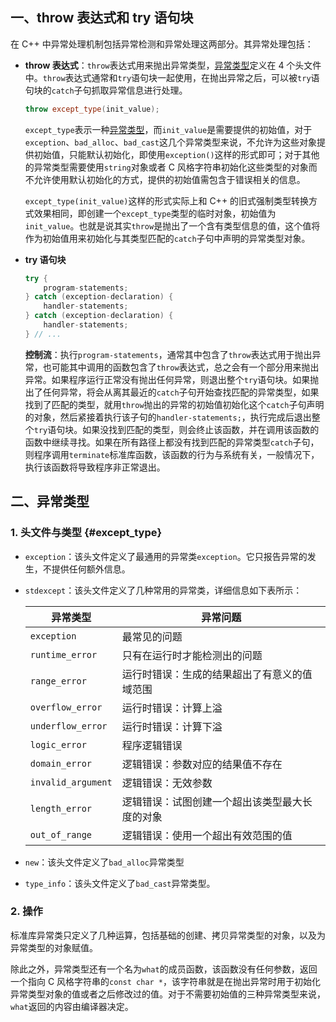 ## 一、throw 表达式和 try 语句块

在 C++ 中异常处理机制包括异常检测和异常处理这两部分。其异常处理包括：

- **throw 表达式**：`throw`表达式用来抛出异常类型，[异常类型](#except_type)定义在 4 个头文件中。`throw`表达式通常和`try`语句块一起使用，在抛出异常之后，可以被`try`语句块的`catch`子句抓取异常信息进行处理。

  ```cpp
  throw except_type(init_value);
  ```

  `except_type`表示一种[异常类型](#except_type)，而`init_value`是需要提供的初始值，对于`exception`、`bad_alloc`、`bad_cast`这几个异常类型来说，不允许为这些对象提供初始值，只能默认初始化，即使用`exception()`这样的形式即可；对于其他的异常类型需要使用`string`对象或者 C 风格字符串初始化这些类型的对象而不允许使用默认初始化的方式，提供的初始值需包含于错误相关的信息。

  `except_type(init_value)`这样的形式实际上和 C++ 的旧式强制类型转换方式效果相同，即创建一个`except_type`类型的临时对象，初始值为`init_value`。也就是说其实`throw`是抛出了一个含有类型信息的值，这个值将作为初始值用来初始化与其类型匹配的`catch`子句中声明的异常类型对象。

- **try 语句块**

  ```cpp
  try {
      program-statements;
  } catch (exception-declaration) {
      handler-statements;
  } catch (exception-declaration) {
      handler-statements;
  } // ...
  ```

  **控制流**：执行`program-statements`，通常其中包含了`throw`表达式用于抛出异常，也可能其中调用的函数包含了`throw`表达式，总之会有一个部分用来抛出异常。如果程序运行正常没有抛出任何异常，则退出整个`try`语句块。如果抛出了任何异常，将会从离其最近的`catch`子句开始查找匹配的异常类型，如果找到了匹配的类型，就用`throw`抛出的异常的初始值初始化这个`catch`子句声明的对象，然后紧接着执行该子句的`handler-statements;`，执行完成后退出整个`try`语句块。如果没找到匹配的类型，则会终止该函数，并在调用该函数的函数中继续寻找。如果在所有路径上都没有找到匹配的异常类型`catch`子句，则程序调用`terminate`标准库函数，该函数的行为与系统有关，一般情况下，执行该函数将导致程序非正常退出。



## 二、异常类型

### 1. 头文件与类型 {#except_type}

- `exception`：该头文件定义了最通用的异常类`exception`。它只报告异常的发生，不提供任何额外信息。

- `stdexcept`：该头文件定义了几种常用的异常类，详细信息如下表所示：

  | 异常类型           | 异常问题                                       |
  | ------------------ | ---------------------------------------------- |
  | `exception`        | 最常见的问题                                   |
  | `runtime_error`    | 只有在运行时才能检测出的问题                   |
  | `range_error`      | 运行时错误：生成的结果超出了有意义的值域范围   |
  | `overflow_error`   | 运行时错误：计算上溢                           |
  | `underflow_error`  | 运行时错误：计算下溢                           |
  | `logic_error`      | 程序逻辑错误                                   |
  | `domain_error`     | 逻辑错误：参数对应的结果值不存在               |
  | `invalid_argument` | 逻辑错误：无效参数                             |
  | `length_error`     | 逻辑错误：试图创建一个超出该类型最大长度的对象 |
  | `out_of_range`     | 逻辑错误：使用一个超出有效范围的值             |

- `new`：该头文件定义了`bad_alloc`异常类型

- `type_info`：该头文件定义了`bad_cast`异常类型。



### 2. 操作

标准库异常类只定义了几种运算，包括基础的创建、拷贝异常类型的对象，以及为异常类型的对象赋值。

除此之外，异常类型还有一个名为`what`的成员函数，该函数没有任何参数，返回一个指向 C 风格字符串的`const char *`，该字符串就是在抛出异常时用于初始化异常类型对象的值或者之后修改过的值。对于不需要初始值的三种异常类型来说，`what`返回的内容由编译器决定。